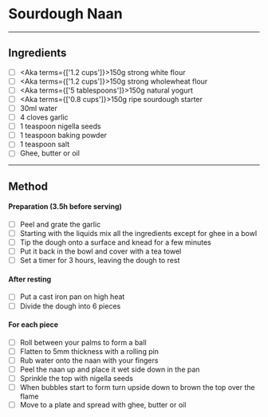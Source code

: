 
# Sourdough Naan

<Badges
  quantity='6 naans'
  time='30m work, 3.5h total'
/>

---
## Ingredients

- [ ] <Aka terms={['1.2 cups']}>150g</Aka> strong white flour
- [ ] <Aka terms={['1.2 cups']}>150g</Aka> strong wholewheat flour
- [ ] <Aka terms={['5 tablespoons']}>150g</Aka> natural yogurt
- [ ] <Aka terms={['0.8 cups']}>150g</Aka> ripe sourdough starter
- [ ] 30ml water
- [ ] 4 cloves garlic
- [ ] 1 teaspoon nigella seeds
- [ ] 1 teaspoon baking powder
- [ ] 1 teaspoon salt
- [ ] Ghee, butter or oil

---
## Method

#### Preparation (3.5h before serving)

- [ ] Peel and grate the garlic
- [ ] Starting with the liquids mix all the ingredients except for ghee in a bowl
- [ ] Tip the dough onto a surface and knead for a few minutes
- [ ] Put it back in the bowl and cover with a tea towel
- [ ] Set a timer for 3 hours, leaving the dough to rest

#### After resting

- [ ] Put a cast iron pan on high heat
- [ ] Divide the dough into 6 pieces

#### For each piece

- [ ] Roll between your palms to form a ball
- [ ] Flatten to 5mm thickness with a rolling pin
- [ ] Rub water onto the naan with your fingers
- [ ] Peel the naan up and place it wet side down in the pan
- [ ] Sprinkle the top with nigella seeds
- [ ] When bubbles start to form turn upside down to brown the top over the flame
- [ ] Move to a plate and spread with ghee, butter or oil
